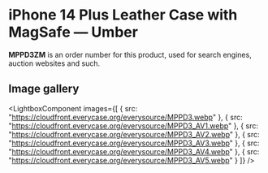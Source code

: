 
# iPhone 14 Plus Leather Case with MagSafe — Umber

<Callout type='info' emoji='👉🏻'>**MPPD3ZM** is an order number for this product, used for search engines, auction websites and such.</Callout>

## Image gallery

<LightboxComponent
    images={[
      {
        src: "https://cloudfront.everycase.org/everysource/MPPD3.webp"
      },
      {
        src: "https://cloudfront.everycase.org/everysource/MPPD3_AV1.webp"
      },
      {
        src: "https://cloudfront.everycase.org/everysource/MPPD3_AV2.webp"
      },
      {
        src: "https://cloudfront.everycase.org/everysource/MPPD3_AV3.webp"
      },
      {
        src: "https://cloudfront.everycase.org/everysource/MPPD3_AV4.webp"
      },
      {
        src: "https://cloudfront.everycase.org/everysource/MPPD3_AV5.webp"
      }
    ]}
  />

